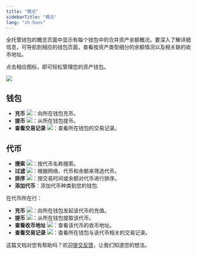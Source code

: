 ```yaml
---
title: "概览"
sidebarTitle: "概览"
lang: "zh-hans"
---
```


全托管钱包的概览页面中显示有每个钱包中的合并资产余额概况。要深入了解详细信息，可导航到相应的钱包页面，查看按资产类型细分的余额情况以及相关联的收币地址。

点击相应图标，即可轻松管理您的资产钱包。

<img src="/cn/images/custodial-wallet/manage.png" className="screenshot_full_screen"/>

## 钱包

- **充币** <img src="/cn/images/custodial-wallet/deposit-icon.png" className="icon"/>：向所在钱包充币。
- **提币** <img src="/cn/images/custodial-wallet/withdraw-icon.png" className="icon"/>：从所在钱包提币。
- **查看交易记录** <img src="/cn/images/custodial-wallet/transaction-history.png" className="icon"/>：查看所在钱包的交易记录。

## 代币

- **搜索** <img src="/cn/images/custodial-wallet/search.svg" className="icon"/>：按代币名称搜索。
- **过滤** <img src="/cn/images/custodial-wallet/filter-cn.svg" className="icon"/>：根据网络、代币和余额来筛选代币。
- **排序** <img src="/cn/images/custodial-wallet/sort-cn.svg" className="icon"/>：按交易时间或余额对代币进行排序。
- **添加代币**：添加代币种类到您的钱包.

在代币所在行：
- **充币** <img src="/cn/images/custodial-wallet/deposit-icon.png" className="icon"/>：向所在钱包发起该代币的充值。
- **提币** <img src="/cn/images/custodial-wallet/withdraw-icon.png" className="icon"/>：从所在钱包提取该代币。
- **查看收币地址** <img src="/cn/images/custodial-wallet/view-deposit-address.png" className="icon"/>：查看该代币的收币地址。
- **查看交易记录** <img src="/cn/images/custodial-wallet/transaction-history.png" className="icon"/>：查看所在钱包与该代币相关的交易记录。

<Tip>这篇文档对您有帮助吗？欢迎[提交反馈](https://forms.zohopublic.com/cobo/form/DocumentFeedbackForm/formperma/QvLOhxJv1_JMsJ-1dleZ8Itb_7rzN-LtgvsDdxosoVI?referrername=manuals)，让我们知道您的想法。</Tip>